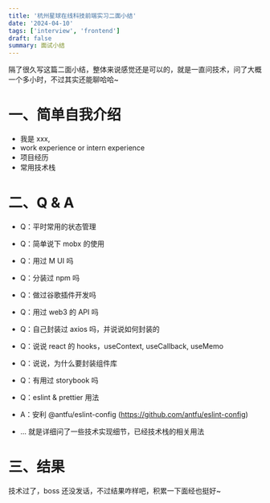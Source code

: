 ```yaml
---
title: '杭州星球在线科技前端实习二面小结'
date: '2024-04-10'
tags: ['interview', 'frontend']
draft: false
summary: 面试小结
---
```


隔了很久写这篇二面小结，整体来说感觉还是可以的，就是一直问技术，问了大概一个多小时，不过其实还能聊哈哈~

# 一、简单自我介绍

- 我是 xxx,
- work experience or intern experience
- 项目经历
- 常用技术栈

# 二、Q & A

- Q：平时常用的状态管理
- Q：简单说下 mobx 的使用
- Q：用过 M UI 吗
- Q：分装过 npm 吗
- Q：做过谷歌插件开发吗
- Q：用过 web3 的 API 吗
- Q：自己封装过 axios 吗，并说说如何封装的
- Q：说说 react 的 hooks，useContext, useCallback, useMemo
- Q：说说，为什么要封装组件库
- Q：有用过 storybook 吗
- Q：eslint & prettier 用法
- A：安利 @antfu/eslint-config (https://github.com/antfu/eslint-config)

- ...
  就是详细问了一些技术实现细节，已经技术栈的相关用法

# 三、结果

技术过了，boss 还没发话，不过结果咋样吧，积累一下面经也挺好~
